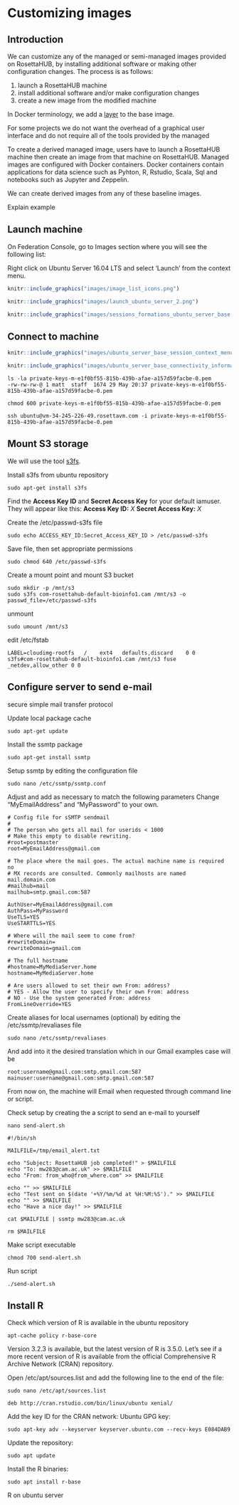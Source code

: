 # Customizing images {#customizing-images}

<!--
1. launch ubuntu server (note on setting max spot price high; also increase disk size)
2. access ubuntu server
3. copy files using scp
4. setup ssmtp for e-mail alerts
5. install R
  - check version available in ubuntu repository
  - build R from source and install
6. install caret and any other R packages needed (doMC, RColorBrewer)
7. save running container as a new image
8. shutdown
9. relaunch and test everything is working


-->

## Introduction

We can customize any of the managed or semi-managed images provided on RosettaHUB, by installing additional software or making other configuration changes. The process is as follows:

1. launch a RosettaHUB machine
2. install additional software and/or make configuration changes
3. create a new image from the modified machine

In Docker terminology, we add a  [layer](https://docs.docker.com/glossary/?term=layer) to the base image.

For some projects we do not want the overhead of a graphical user interface and do not require all of the tools provided by the managed



To create a derived managed image, users have to launch a RosettaHUB machine then create an image from that machine on RosettaHUB. Managed images are configured with Docker containers. Docker containers contain applications for data science such as Pyhton, R, Rstudio, Scala, Sql and notebooks such as Jupyter and Zeppelin.

We can create derived images from any of these baseline images.

Explain example

## Launch machine
On Federation Console, go to Images section where you will see the following list:

Right click on Ubuntu Server 16.04 LTS and select 'Launch' from the context menu.

```r
knitr::include_graphics("images/image_list_icons.png")
```

```r
knitr::include_graphics("images/launch_ubuntu_server_2.png")
```

```r
knitr::include_graphics("images/sessions_formations_ubuntu_server_base.png")
```


## Connect to machine
```r
knitr::include_graphics("images/ubuntu_server_base_session_context_menu.png")
```

```r
knitr::include_graphics("images/ubuntu_server_base_connectivity_information.png")
```


```
ls -la private-keys-m-e1f0bf55-815b-439b-afae-a157d59facbe-0.pem 
-rw-rw-rw-@ 1 matt  staff  1674 29 May 20:37 private-keys-m-e1f0bf55-815b-439b-afae-a157d59facbe-0.pem
```

```
chmod 600 private-keys-m-e1f0bf55-815b-439b-afae-a157d59facbe-0.pem
```

```
ssh ubuntu@vm-34-245-226-49.rosettavm.com -i private-keys-m-e1f0bf55-815b-439b-afae-a157d59facbe-0.pem
```

## Mount S3 storage

We will use the tool [s3fs](https://github.com/s3fs-fuse/s3fs-fuse). 

Install s3fs from ubuntu repository
```
sudo apt-get install s3fs
```

Find the **Access Key ID** and **Secret Access Key** for your default iamuser. They will appear like this:
**Access Key ID:** *X*
**Secret Access Key:** *X*




Create the /etc/passwd-s3fs file
```
sudo echo ACCESS_KEY_ID:Secret_Access_KEY_ID > /etc/passwd-s3fs
```

Save file, then set appropriate permissions
```
sudo chmod 640 /etc/passwd-s3fs
```

Create a mount point and mount S3 bucket
```
sudo mkdir -p /mnt/s3
sudo s3fs com-rosettahub-default-bioinfo1.cam /mnt/s3 -o passwd_file=/etc/passwd-s3fs
```

unmount
```
sudo umount /mnt/s3
```

edit /etc/fstab
```
LABEL=cloudimg-rootfs	/	 ext4	defaults,discard	0 0
s3fs#com-rosettahub-default-bioinfo1.cam /mnt/s3 fuse _netdev,allow_other 0 0
```


## Configure server to send e-mail

secure simple mail transfer protocol        

Update local package cache
```
sudo apt-get update
```

Install the ssmtp package
```
sudo apt-get install ssmtp
```

Setup ssmtp by editing the configuration file
```
sudo nano /etc/ssmtp/ssmtp.conf
```

Adjust and add as necessary to match the following parameters
Change "MyEmailAddress" and "MyPassword" to your own. 
```
# Config file for sSMTP sendmail
#
# The person who gets all mail for userids < 1000
# Make this empty to disable rewriting.
#root=postmaster
root=MyEmailAddress@gmail.com

# The place where the mail goes. The actual machine name is required no
# MX records are consulted. Commonly mailhosts are named mail.domain.com
#mailhub=mail
mailhub=smtp.gmail.com:587

AuthUser=MyEmailAddress@gmail.com
AuthPass=MyPassword
UseTLS=YES
UseSTARTTLS=YES

# Where will the mail seem to come from?
#rewriteDomain=
rewriteDomain=gmail.com

# The full hostname
#hostname=MyMediaServer.home
hostname=MyMediaServer.home

# Are users allowed to set their own From: address?
# YES - Allow the user to specify their own From: address
# NO - Use the system generated From: address
FromLineOverride=YES
```

Create aliases for local usernames (optional) by editing the  /etc/ssmtp/revaliases file
```
sudo nano /etc/ssmtp/revaliases
```

And add into it the desired translation which in our Gmail examples case will be
```
root:username@gmail.com:smtp.gmail.com:587
mainuser:username@gmail.com:smtp.gmail.com:587
```

From now on, the machine will Email when requested through command line or script.

Check setup by creating the a script to send an e-mail to yourself
```
nano send-alert.sh
```

```
#!/bin/sh
 
MAILFILE=/tmp/email_alert.txt
 
echo "Subject: RosettaHUB job completed!" > $MAILFILE
echo "To: mw283@cam.ac.uk" >> $MAILFILE
echo "From: from_who@from_where.com" >> $MAILFILE
 
echo "" >> $MAILFILE
echo "Test sent on $(date '+%Y/%m/%d at %H:%M:%S')." >> $MAILFILE
echo "" >> $MAILFILE
echo "Have a nice day!" >> $MAILFILE
 
cat $MAILFILE | ssmtp mw283@cam.ac.uk
 
rm $MAILFILE
```

Make script executable
```
chmod 700 send-alert.sh
```

Run script
```
./send-alert.sh
```

## Install R

Check which version of R is available in the ubuntu repository
```
apt-cache policy r-base-core
```

Version 3.2.3 is available, but the latest version of R is 3.5.0. Let's see if a more recent version of R is available from the official Comprehensive R Archive Network (CRAN) repository.

Open /etc/apt/sources.list and add the following line to the end of the file:

```
sudo nano /etc/apt/sources.list
```

```
deb http://cran.rstudio.com/bin/linux/ubuntu xenial/
```


Add the key ID for the CRAN network:
Ubuntu GPG key:
```
sudo apt-key adv --keyserver keyserver.ubuntu.com --recv-keys E084DAB9
```

Update the repository:
```
sudo apt update
```

Install the R binaries:
```
sudo apt install r-base
```


R on ubuntu server
